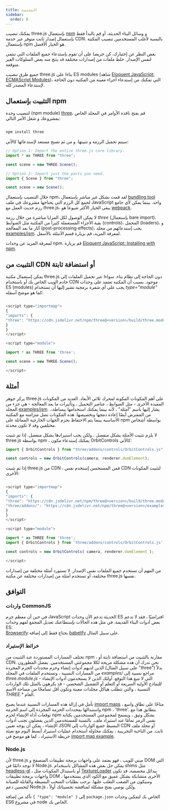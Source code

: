 ```yaml
---
title: التثبيت
sidebar:
  order: 0
---
```


يمكنك تنصيب three.js بإستعمال [ npm](https://www.npmjs.com/) و وسائل البناء الحديثة، أو قم بالبدأ فقط
بإستعمال إصدار ثابت متوفر عبر خدمة CDN.
بالنسبة لأغلب المستخدمين تنصيب المكتبة بإستعمال npm هو الخيار الأفضل.

بغض النظر عن إختيارك، كن حريصا على أن تقوم بإستدعاء جميع الملفات التي تنتمي لنفس الإصدار. خلط ملفات من إصدارات
مختلفة قد ينتج منه بعض السلوكات الغير متوقعة.

جميع طرق تنصيب three.js بناءا على ES modules (شاهد
[ Eloquent JavaScript: ECMAScript Modules](https://eloquentjavascript.net/10_modules.html#h_hF2FmOVxw7))،
التي تمكنك من إستدعاء أجزاء معينة من المكتبة دون الحاجة لإستدعاء المصدر كله.

## التثبيت بإستعمال npm

لتنصيب وحدة (npm module) [ three](https://www.npmjs.com/package/three)، قم بفتح نافذة الأوامر في المجلد الخاص
بمشروعك و شغل الأمر التالي:

```javascript

npm install three

```

سيتم تحميل الرزمة و تثبيتها. و من ثم تصبح مستعد لإستدعائها كالأتي:

```javascript
// Option 1: Import the entire three.js core library.
import * as THREE from "three";

const scene = new THREE.Scene();

// Option 2: Import just the parts you need.
import { Scene } from "three";

const scene = new Scene();
```

خلال التنصيب بإستعمال npm، لقد قمت بشكل غير مباشر بإستعمال
[ bundling tool](https://eloquentjavascript.net/10_modules.html#h_zWTXAU93DC) لجمع كل الرزم التي يحتاجها
مشروعك في ملف JavaScript واحد.
بينما يمكن لأي جامع رزم حديث العمل مع three.js، يبقى الخيار الأكثر شيوعا هو
[ webpack](https://webpack.js.org/).

لا يمكن الوصول لكل المزايا مباشرة من خلال رزمة _three_ (بإستعمال bare import). بقية الأجزاء المستعملة
كثيرا من المكتبة مثل
الضوابط (controls)،
المحمل (loaders)، و آثار ما بعد المعالجة (post-processing effects)، يجب إستدعائهم من مجلد
[ examples/jsm](https://github.com/mrdoob/three.js/tree/dev/examples/jsm). لمعرفة المزيد، قم
بزيارة قسم
_الأمثلة_
بالأسفل.

لمعرفة المزيد عن وحدات npm.
قم بزيارة [ Eloquent JavaScript: Installing with npm](https://eloquentjavascript.net/20_node.html#h_J6hW/SmL/a).

## التثبيت من CDN أو استضافة ثابتة

يمكن إستعمال مكتبة three.js دون الحاجة إلى نظام بناء، سواءا عبر تحميل الملفات إلى خادم الويب الخاص بك أو باستخدام CDN موجود. بسبب أن المكتبة تعتمد على وحدات ES (modules) يجب على أي شفرة برمجية تشير إليها أن تستخدام _type="module"_ كما هو موضح أسفله:

```javascript

<script type="importmap">
{
"imports": {
"three": "https://cdn.jsdelivr.net/npm/three@<version>/build/three.module.js"
}
}
</script>

<script type="module">

import * as THREE from 'three';

const scene = new THREE.Scene();

</script>

```

## أمثلة

يركز جوهر three.js على أهم المكونات المكونة لمحرك ثلاثي الأبعاد. العديد من المكونات المفيدة الأخرى - مثل الضوابط ، عناصر التحميل ، وتأثيرات ما بعد المعالجة - هي جزء من المجلد [ examples/jsm](https://github.com/mrdoob/three.js/tree/dev/examples/jsm). .يشار إليها باسم "أمثلة" ، لأنه بينما يمكنك استخدامها ببساطة، من المفترض أيضًا إعادة دمجها وتخصيصها. هذه المكونات تضل متزامنة مع المكتبة الأساسية
بينما يتم الاحتفاظ بحزم الجهات الخارجية المماثلة على npm بواسطة أشخاص مختلفين وقد لا تكون محدثة.

لا يلزم تثبيت الأمثلة بشكل منفصل ، ولكن يجب استيرادها بشكل منفصل. إذا تم تثبيت three.js بواسطة npm ، يمكنك إستدعاء مكون OrbitControls كالأتي:

```javascript
import { OrbitControls } from "three/addons/controls/OrbitControls.js";

const controls = new OrbitControls(camera, renderer.domElement);
```

إذا تم تثبيت three.js من CDN ، فمن المستحسن إستخدم نفس CDN لتثبيت المكونات الأخرى:

```javascript

<script type="importmap">
{
"imports": {
"three": "https://cdn.jsdelivr.net/npm/three@<version>/build/three.module.js",
"three/addons/": "https://cdn.jsdelivr.net/npm/three@<version>/examples/jsm/"
}
}
</script>

<script type="module">

import * as THREE from 'three';
import { OrbitControls } from 'three/addons/controls/OrbitControls.js';

const controls = new OrbitControls( camera, renderer.domElement );

</script>

```

من المهم أن تستخدم جميع الملفات نفس الإصدار. لا تستورد أمثلة مختلفة من إصدارات مختلفة، أو تستخدم أمثلة من إصدارات مختلفة عن مكتبة three.js نفسها.

## التوافق

### واردات CommonJS

في حين أن معظم حِزم JavaScript الحديثة تدعم الآن وحدات ES افتراضيًا ، فقد لا تدعم بعض أدوات البناء القديمة.
في مثل هذه الحالات بإستطاعتك تعديل المجمع لفهم وحدات ES: <br/>
[ Browserify](http://browserify.org/) يحتاج فقط إلى إضافة [ babelify](https://github.com/babel/babelify) على سبيل المثال.

### خرائط الإستيراد

تختلف المسارات المستوردة عند التثبيت من npm ، مقارنة بالتثبيت من استضافة ثابتة أو CDN. نحن ندرك أن هذه مشكلة مريحة لكلا مجموعتي المستخدمين.
يفضل المطورون الذين لديهم أدوات إنشاء وحزم محددات الحزم المجردة (على سبيل المثال "three") بدلاً من المسارات النسبية ، وتستخدم الملفات في المجلد _examples/_ مراجع نسبية إلى _three.module.js_ التي لا تتبع هذا التوقع.
أولئك الذين لا يستخدمون أدوات الإنشاء - للنماذج الأولية السريعة أو التعلم أو التفضيل الشخصي - قد يكرهون بالمثل تلك الواردات النسبية ، والتي تتطلب هياكل مجلدات معينة وتكون أقل تسامحًا من مساحة الاسم _THREE.\*_ العام.

نأمل في إزالة هذه المسارات النسبية عندما يصبح [ import maps](https://github.com/WICG/import-maps) متاحًا على نطاق واسع ، واستبدالها بمحددات الحزمة المجردة إلى اسم الحزمة npm ، 'three'. يتطابق هذا مع توقعات أداة الإنشاء لحزم npm بشكل وثيق ، ويسمح لمجموعتي المستخدمين بكتابة نفس الرمز تمامًا عند استيراد ملف. بالنسبة للمستخدمين الذين يفضلون تجنب أدوات الإنشاء ، يمكن أن يوجه تعيين JSON البسيط جميع الواردات إلى CDN أو مجلد ملف ثابت. من الناحية التجريبية ، يمكنك محاولة استخدام عمليات استيراد أبسط اليوم مع تعبئة خريطة الاستيراد ، كما هو موضح في [ import map example](https://glitch.com/edit/#!/three-import-map?path=index.html).

### Node.js

لأن three.js مبني للويب ، فهو يعتمد على واجهات برمجة تطبيقات المتصفح و DOM التي لا توجد دائمًا في Node.js. يمكن حل بعض هذه المشاكل باستخدام shims مثل [ headless-gl](https://github.com/stackgl/headless-gl) ، أو باستبدال المكونات مثل [TextureLoader](api/loaders/TextureLoader) ببدائل مخصصة. قد تكون واجهات برمجة تطبيقات DOM الأخرى متشابكة بشكل عميق مع الكود الذي يستخدمها ، وسيكون من الصعب التغلب عليها. نرحب بطلبات السحب البسيطة والقابلة للصيانة لتحسين دعم Node.js ، ولكن نوصي بفتح مشكلة لمناقشة تحسيناتك أولاً.

تأكد من إضافة `{ "type": "module" }` إلى `package.json` الخاص بك لتمكين وحدات ES6 في مشروع node الخاص بك.
